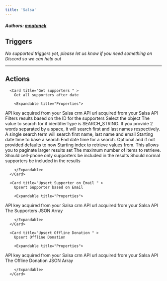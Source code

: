 ```yaml
---
title: 'Salsa'
---
```


##### Authors: [mnatanek](https://github.com/mnatanek)


## Triggers

*No supported triggers yet, please let us know if you need something on Discord so we can help out* 


---

## Actions


      <Card title="Get supporters " >
        Get all supporters after date

        <Expandable title="Properties">
          
<ResponseField name="API Key" required type="Secret_text">
API key acquired from your Salsa crm
</ResponseField>
            
<ResponseField name="API Url" required type="Short_text">
API url acquired from your Salsa API
</ResponseField>
            
<ResponseField name="A list of ids to search for"  type="Array">
Filters results based on the ID for the supporters
</ResponseField>
            
<ResponseField name="Identifier Type"  type="Dropdown">
Select the object
</ResponseField>
            
<ResponseField name="The string to search for"  type="Short_text">
The value to search for if identifierType is SEARCH_STRING. If you provide 2 words separated by a space, it will search first and last names respectively. A single search term will search first name, last name and email
</ResponseField>
            
<ResponseField name="Starting Modified Date" required type="Short_text">
Starting date time to base a search
</ResponseField>
            
<ResponseField name="Last Modified Date"  type="Short_text">
End date time for a search. Optional and if not provided defaults to now
</ResponseField>
            
<ResponseField name="The starting index of items"  type="Number">
Starting index to retrieve values from. This allows you to paginate larger results set
</ResponseField>
            
<ResponseField name="The count of items"  type="Number">
The maximum number of items to retrieve.
</ResponseField>
            
<ResponseField name="Include cell-phone"  type="Checkbox">
Should cell-phone only supporters be included in the results
</ResponseField>
            
<ResponseField name="Include Normal"  type="Checkbox">
Should normal supporters be included in the results
</ResponseField>
              
        </Expandable>
      </Card>
  
      <Card title="Upsert Supporter on Email " >
        Upsert Supporter based on Email

        <Expandable title="Properties">
          
<ResponseField name="API Key" required type="Secret_text">
API key acquired from your Salsa crm
</ResponseField>
            
<ResponseField name="API Url" required type="Short_text">
API url acquired from your Salsa API
</ResponseField>
            
<ResponseField name="Supporters (JSON Array)" required type="Json">
The Supporters JSON Array
</ResponseField>
              
        </Expandable>
      </Card>
  
      <Card title="Upsert Offline Donation " >
        Upsert Offline Donation

        <Expandable title="Properties">
          
<ResponseField name="API Key" required type="Secret_text">
API key acquired from your Salsa crm
</ResponseField>
            
<ResponseField name="API Url" required type="Short_text">
API url acquired from your Salsa API
</ResponseField>
            
<ResponseField name="Offline Donation (JSON Array)" required type="Json">
The Offline Donation JSON Array
</ResponseField>
              
        </Expandable>
      </Card>
  
